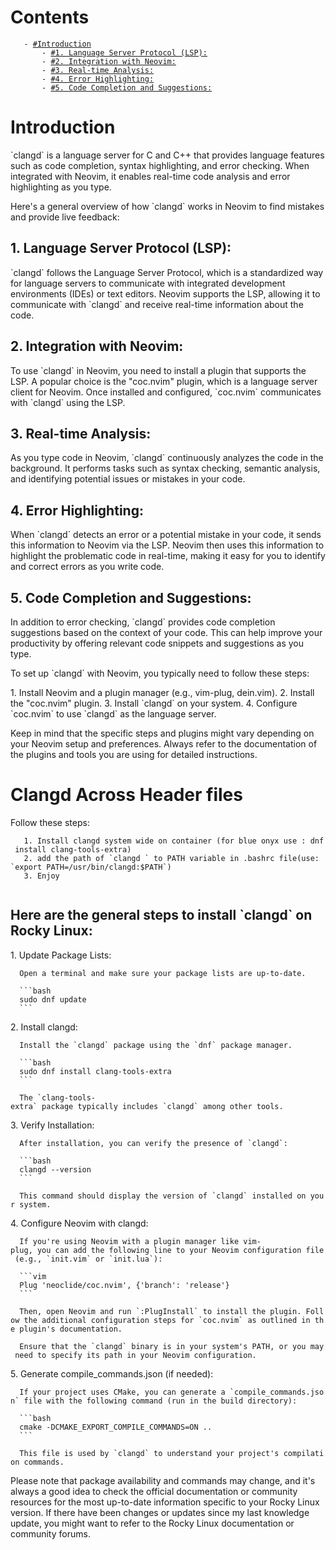 = Contents =
    - [[#Introduction]]
        - [[#1. Language Server Protocol (LSP):]]
        - [[#2. Integration with Neovim:]]
        - [[#3. Real-time Analysis:]]
        - [[#4. Error Highlighting:]]
        - [[#5. Code Completion and Suggestions:]]

= Introduction =
`clangd` is a language server for C and C++ that provides language features such as code completion, syntax highlighting, and error checking. When integrated with Neovim, it enables real-time code analysis and error highlighting as you type.

Here's a general overview of how `clangd` works in Neovim to find mistakes and provide live feedback:

== 1. Language Server Protocol (LSP): ==
`clangd` follows the Language Server Protocol, which is a standardized way for language servers to communicate with integrated development environments (IDEs) or text editors. Neovim supports the LSP, allowing it to communicate with `clangd` and receive real-time information about the code.

== 2. Integration with Neovim: ==
To use `clangd` in Neovim, you need to install a plugin that supports the LSP. A popular choice is the "coc.nvim" plugin, which is a language server client for Neovim. Once installed and configured, `coc.nvim` communicates with `clangd` using the LSP.

== 3. Real-time Analysis: ==
As you type code in Neovim, `clangd` continuously analyzes the code in the background. It performs tasks such as syntax checking, semantic analysis, and identifying potential issues or mistakes in your code.

== 4. Error Highlighting: ==
When `clangd` detects an error or a potential mistake in your code, it sends this information to Neovim via the LSP. Neovim then uses this information to highlight the problematic code in real-time, making it easy for you to identify and correct errors as you write code.

== 5. Code Completion and Suggestions: ==
In addition to error checking, `clangd` provides code completion suggestions based on the context of your code. This can help improve your productivity by offering relevant code snippets and suggestions as you type.

To set up `clangd` with Neovim, you typically need to follow these steps:

1. Install Neovim and a plugin manager (e.g., vim-plug, dein.vim).
2. Install the "coc.nvim" plugin.
3. Install `clangd` on your system.
4. Configure `coc.nvim` to use `clangd` as the language server.

Keep in mind that the specific steps and plugins might vary depending on your Neovim setup and preferences. Always refer to the documentation of the plugins and tools you are using for detailed instructions.

= Clangd Across Header files =

Follow these steps:
    1. Install clangd system wide on container (for blue onyx use : dnf install clang-tools-extra)
    2. add the path of `clangd ` to PATH variable in .bashrc file(use: `export PATH=/usr/bin/clangd:$PATH`)
    3. Enjoy
    


== Here are the general steps to install `clangd` on Rocky Linux: ==

1. Update Package Lists:
   
   Open a terminal and make sure your package lists are up-to-date.

   ```bash
   sudo dnf update
   ```

2. Install clangd:

   Install the `clangd` package using the `dnf` package manager.

   ```bash
   sudo dnf install clang-tools-extra
   ```

   The `clang-tools-extra` package typically includes `clangd` among other tools.

3. Verify Installation:

   After installation, you can verify the presence of `clangd`:

   ```bash
   clangd --version
   ```

   This command should display the version of `clangd` installed on your system.

4. Configure Neovim with clangd:

   If you're using Neovim with a plugin manager like vim-plug, you can add the following line to your Neovim configuration file (e.g., `init.vim` or `init.lua`):

   ```vim
   Plug 'neoclide/coc.nvim', {'branch': 'release'}
   ```

   Then, open Neovim and run `:PlugInstall` to install the plugin. Follow the additional configuration steps for `coc.nvim` as outlined in the plugin's documentation.

   Ensure that the `clangd` binary is in your system's PATH, or you may need to specify its path in your Neovim configuration.

5. Generate compile_commands.json (if needed):

   If your project uses CMake, you can generate a `compile_commands.json` file with the following command (run in the build directory):

   ```bash
   cmake -DCMAKE_EXPORT_COMPILE_COMMANDS=ON ..
   ```

   This file is used by `clangd` to understand your project's compilation commands.

Please note that package availability and commands may change, and it's always a good idea to check the official documentation or community resources for the most up-to-date information specific to your Rocky Linux version. If there have been changes or updates since my last knowledge update, you might want to refer to the Rocky Linux documentation or community forums.
